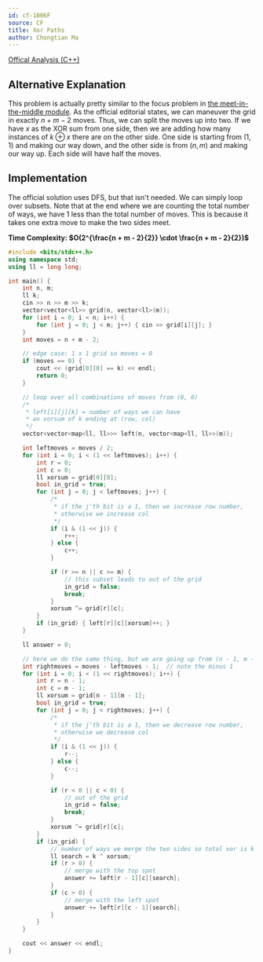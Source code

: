 ```yaml
---
id: cf-1006F
source: CF
title: Xor Paths
author: Chongtian Ma
---
```


[Offical Analysis (C++)](https://codeforces.com/blog/entry/60672)

## Alternative Explanation
This problem is actually pretty similar to the focus problem in [the meet-in-the-middle module](/gold/meet-in-the-middle). As the official editorial states, we can maneuver the grid in exactly $n + m - 2$ moves. Thus, we can split the moves up into two. If we have $x$ as the XOR sum from one side, then we are adding how many instances of $k ⊕x$ there are on the other side. One side is starting from $(1, 1)$ and making our way down, and the other side is from $(n, m)$ and making our way up. Each side will have half the moves.

## Implementation
The official solution uses DFS, but that isn't needed. We can simply loop over subsets. Note that at the end where we are counting the total number of ways, we have $1$ less than the total number of moves. This is because it takes one extra move to make the two sides meet.

**Time Complexity: $O(2^{\frac{n + m - 2}{2}} \cdot \frac{n + m - 2}{2})$**

<LanguageSection>
<CPPSection>

```cpp
#include <bits/stdc++.h>
using namespace std;
using ll = long long;

int main() {
	int n, m;
	ll k;
	cin >> n >> m >> k;
	vector<vector<ll>> grid(n, vector<ll>(m));
	for (int i = 0; i < n; i++) {
		for (int j = 0; j < m; j++) { cin >> grid[i][j]; }
	}
	int moves = n + m - 2;

	// edge case: 1 x 1 grid so moves = 0
	if (moves == 0) {
		cout << (grid[0][0] == k) << endl;
		return 0;
	}

	// loop over all combinations of moves from (0, 0)
	/*
	 * left[i][j][k] = number of ways we can have
	 * an xorsum of k ending at (row, col)
	 */
	vector<vector<map<ll, ll>>> left(n, vector<map<ll, ll>>(m));

	int leftmoves = moves / 2;
	for (int i = 0; i < (1 << leftmoves); i++) {
		int r = 0;
		int c = 0;
		ll xorsum = grid[0][0];
		bool in_grid = true;
		for (int j = 0; j < leftmoves; j++) {
			/*
			 * if the j'th bit is a 1, then we increase row number,
			 * otherwise we increase col
			 */
			if (i & (1 << j)) {
				r++;
			} else {
				c++;
			}

			if (r >= n || c >= m) {
				// this subset leads to out of the grid
				in_grid = false;
				break;
			}
			xorsum ^= grid[r][c];
		}
		if (in_grid) { left[r][c][xorsum]++; }
	}

	ll answer = 0;

	// here we do the same thing, but we are going up from (n - 1, m - 1)
	int rightmoves = moves - leftmoves - 1;  // note the minus 1
	for (int i = 0; i < (1 << rightmoves); i++) {
		int r = n - 1;
		int c = m - 1;
		ll xorsum = grid[n - 1][m - 1];
		bool in_grid = true;
		for (int j = 0; j < rightmoves; j++) {
			/*
			 * if the j'th bit is a 1, then we decrease row number,
			 * otherwise we decrease col
			 */
			if (i & (1 << j)) {
				r--;
			} else {
				c--;
			}

			if (r < 0 || c < 0) {
				// out of the grid
				in_grid = false;
				break;
			}
			xorsum ^= grid[r][c];
		}
		if (in_grid) {
			// number of ways we merge the two sides so total xor is k
			ll search = k ^ xorsum;
			if (r > 0) {
				// merge with the top spot
				answer += left[r - 1][c][search];
			}
			if (c > 0) {
				// merge with the left spot
				answer += left[r][c - 1][search];
			}
		}
	}

	cout << answer << endl;
}
```

</CPPSection>
</LanguageSection>
